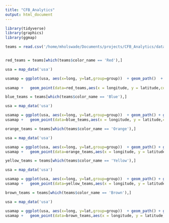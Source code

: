 ```yaml
---
title: "CFB_Analytics"
output: html_document
---
```

```r
library(tidyverse)
library(graphics)
library(ggmap)
```

```r
teams = read.csv('/home/mholswade/Documents/projects/CFB_Analytics/data/team_colors.csv')



```

```r
red_teams = teams[which(teams$color_name == 'Red'),]

usa = map_data('usa')

usamap = ggplot(usa, aes(x=long, y=lat,group=group))  + geom_path()  + ggtitle('Red Colleges')
  
usamap +   geom_point(data=red_teams,aes(x = longitude, y = latitude,color='red'),inherit.aes = F) + geom_text(data=red_teams, aes(x = longitude, y = latitude, label=team),inherit.aes = F,hjust=0, vjust=0)
```

```r
blue_teams = teams[which(teams$color_name == 'Blue'),]

usa = map_data('usa')

usamap = ggplot(usa, aes(x=long, y=lat,group=group))  + geom_path() + ggtitle('Blue Colleges')
usamap +   geom_point(data=blue_teams,aes(x = longitude, y = latitude,color='blue'),inherit.aes = F) + geom_text(data=blue_teams, aes(x = longitude, y = latitude, label=team),inherit.aes = F,hjust=0, vjust=0)
```

```r
orange_teams = teams[which(teams$color_name == 'Orange'),]

usa = map_data('usa')

usamap = ggplot(usa, aes(x=long, y=lat,group=group))  + geom_path() + ggtitle('Orange Colleges')
usamap +   geom_point(data=orange_teams,aes(x = longitude, y = latitude,color='blue'),inherit.aes = F) + geom_text(data=orange_teams, aes(x = longitude, y = latitude, label=team),inherit.aes = F,hjust=0, vjust=0)
```

```r
yellow_teams = teams[which(teams$color_name == 'Yellow'),]

usa = map_data('usa')

usamap = ggplot(usa, aes(x=long, y=lat,group=group))  + geom_path() + ggtitle('Yellow Colleges')
usamap +   geom_point(data=yellow_teams,aes(x = longitude, y = latitude,color='blue'),inherit.aes = F) + geom_text(data=yellow_teams, aes(x = longitude, y = latitude, label=team),inherit.aes = F,hjust=0, vjust=0)
```

```r
brown_teams = teams[which(teams$color_name == 'Brown'),]

usa = map_data('usa')

usamap = ggplot(usa, aes(x=long, y=lat,group=group))  + geom_path() + ggtitle('Brown Colleges')
usamap +   geom_point(data=brown_teams,aes(x = longitude, y = latitude,color='brown'),inherit.aes = F) + geom_text(data=brown_teams, aes(x = longitude, y = latitude, label=team),inherit.aes = F,hjust=0, vjust=0)
```

